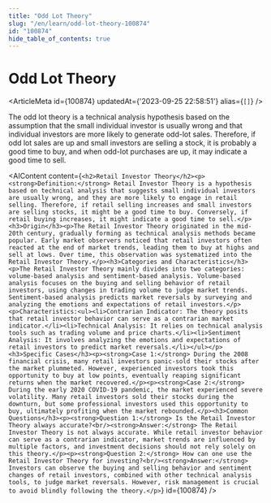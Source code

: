 ```yaml
---
title: "Odd Lot Theory"
slug: "/en/learn/odd-lot-theory-100874"
id: "100874"
hide_table_of_contents: true
---
```



# Odd Lot Theory

<ArticleMeta id={100874} updatedAt={'2023-09-25 22:58:51'} alias={`[]`} />
<div className='border-solid border-b border-t-0 my-4 border-[var(--ifm-color-gray-300)]' />

The odd lot theory is a technical analysis hypothesis based on the assumption that the small individual investor is usually wrong and that individual investors are more likely to generate odd-lot sales. Therefore, if odd lot sales are up and small investors are selling a stock, it is probably a good time to buy, and when odd-lot purchases are up, it may indicate a good time to sell.

<AIContent content={`<h2>Retail Investor Theory</h2><p><strong>Definition:</strong> Retail Investor Theory is a hypothesis based on technical analysis that suggests small individual investors are usually wrong, and they are more likely to engage in retail selling. Therefore, if retail selling increases and small investors are selling stocks, it might be a good time to buy. Conversely, if retail buying increases, it might indicate a good time to sell.</p><h3>Origin</h3><p>The Retail Investor Theory originated in the mid-20th century, gradually forming as technical analysis methods became popular. Early market observers noticed that retail investors often reacted at the end of market trends, leading them to buy at highs and sell at lows. Over time, this observation was systematized into the Retail Investor Theory.</p><h3>Categories and Characteristics</h3><p>The Retail Investor Theory mainly divides into two categories: volume-based analysis and sentiment-based analysis. Volume-based analysis focuses on the buying and selling behavior of retail investors, using changes in trading volume to judge market trends. Sentiment-based analysis predicts market reversals by surveying and analyzing the emotions and expectations of retail investors.</p><p>Characteristics:<ul><li>Contrarian Indicator: The theory posits that retail investor behavior can serve as a contrarian market indicator.</li><li>Technical Analysis: It relies on technical analysis tools such as trading volume and price charts.</li><li>Sentiment Analysis: It involves analyzing the emotions and expectations of retail investors to predict market reversals.</li></ul></p><h3>Specific Cases</h3><p><strong>Case 1:</strong> During the 2008 financial crisis, many retail investors panic-sold their stocks after the market plummeted. However, experienced investors took this opportunity to buy at low points, eventually reaping significant returns when the market recovered.</p><p><strong>Case 2:</strong> During the early 2020 COVID-19 pandemic, the market experienced severe volatility. Many retail investors sold their stocks during the downturn, but some professional investors used this opportunity to buy, ultimately profiting when the market rebounded.</p><h3>Common Questions</h3><p><strong>Question 1:</strong> Is the Retail Investor Theory always accurate?<br/><strong>Answer:</strong> The Retail Investor Theory is not always accurate. While retail investor behavior can serve as a contrarian indicator, market trends are influenced by multiple factors, and investment decisions should not rely solely on this theory.</p><p><strong>Question 2:</strong> How can one use the Retail Investor Theory for investing?<br/><strong>Answer:</strong> Investors can observe the buying and selling behavior and sentiment changes of retail investors, combined with other technical analysis tools, to judge market reversals. However, risk management is crucial to avoid blindly following the theory.</p>`} id={100874} />
